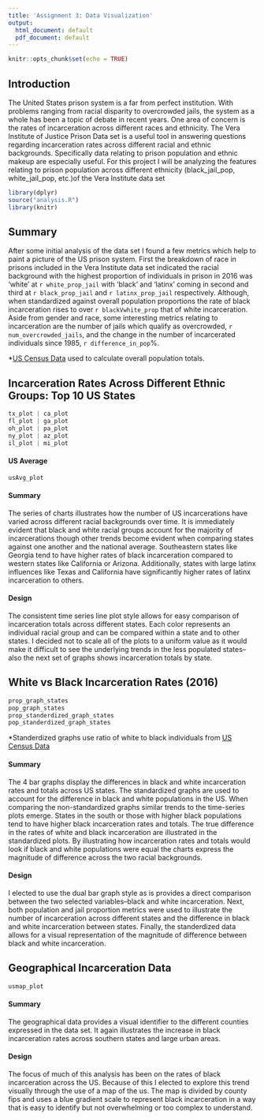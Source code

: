 ```yaml
---
title: 'Assignment 3: Data Visualization'
output:
  html_document: default
  pdf_document: default
---
```


```r
knitr::opts_chunk$set(echo = TRUE)
```

## Introduction

The United States prison system is a far from perfect institution. With problems ranging from racial disparity to overcrowded jails, the system as a whole has been a topic of debate in recent years. One area of concern is the rates of incarceration across different races and ethnicity. The Vera Institute of Justice Prison Data set is a useful tool in answering questions regarding incarceration rates across different racial and ethnic backgrounds. Specifically data relating to prison population and ethnic makeup are especially useful. For this project I will be analyzing the features relating to prison population across different ethnicity (black_jail_pop, white_jail_pop, etc.)of the Vera Institute data set

```r
library(dplyr)
source("analysis.R")
library(knitr)
```

## Summary

After some initial analysis of the data set I found a few metrics which help to paint a picture of the US prison system. First the breakdown of race in prisons included in the Vera Institute data set indicated the racial background with the highest proportion of individuals in prison in 2016 was 'white' at `r white_prop_jail` with 'black' and 'latinx' coming in second and third at `r black_prop_jail` and `r latinx_prop_jail` respectively. Although, when standardized against overall population proportions the rate of black incarceration rises to over `r blackVwhite_prop` that of white incarceration. Aside from gender and race, some interesting metrics relating to incarceration are the number of jails which qualify as overcrowded, `r num_overcrowded_jails`, and the change in the number of incarcerated individuals since 1985, `r difference_in_pop`%.  


*[US Census Data](https://www.census.gov/quickfacts/fact/table/US/PST045219) used to calculate overall population totals. 

## Incarceration Rates Across Different Ethnic Groups: Top 10 US States
```r
tx_plot | ca_plot
fl_plot | ga_plot
oh_plot | pa_plot
ny_plot | az_plot
il_plot | mi_plot
```
#### US Average
```r
usAvg_plot
```

#### Summary
The series of charts illustrates how the number of US incarcerations have varied across different racial backgrounds over time. It is immediately evident that black and white racial groups account for the majority of incarcerations though other trends become evident when comparing states against one another and the national average. Southeastern states like Georgia tend to have higher rates of black incarceration compared to western states like California or Arizona. Additionally,  states with large latinx influences like Texas and California have significantly higher rates of latinx incarceration to others. 

#### Design
The consistent time series line plot style allows for easy comparison of incarceration totals across different states. Each color represents an individual racial group and can be compared within a state and to other states. I decided not to scale all of the plots to a uniform value as it would make it difficult to see the underlying trends in the less populated states--also the next set of graphs shows incarceration totals by state. 

## White vs Black Incarceration Rates (2016)
```r
prop_graph_states
pop_graph_states
prop_standerdized_graph_states
pop_standerdized_graph_states
```


*Standerdized graphs use ratio of white to black individuals from [US Census Data](https://www.census.gov/quickfacts/fact/table/US/PST045219)

#### Summary
The 4 bar graphs display the differences in black and white incarceration rates and totals across US states. The standardized graphs are used to account for the difference in black and white populations in the US. When comparing the non-standardized graphs similar trends to the time-series plots emerge. States in the south or those with higher black populations tend to have higher black incarceration rates and totals. The true difference in the rates of white and black incarceration are illustrated in the standardized plots. By illustrating how incarceration rates and totals would look if black and white populations were equal the charts express the magnitude of difference across the two racial backgrounds.

#### Design
I elected to use the dual bar graph style as is provides a direct comparison between the two selected variables--black and white incarceration. Next, both population and jail proportion metrics were used to illustrate the number of incarceration across different states and the difference in black and white incarceration between states. Finally, the standerdized data allows for a visual representation of the magnitude of difference between black and white incarceration. 

## Geographical Incarceration Data
```r
usmap_plot
```

#### Summary
The geographical data provides a visual identifier to the different counties expressed in the data set. It again illustrates the increase in black incarceration rates across southern states and large urban areas. 

#### Design
The focus of much of this analysis has been on the rates of black incarceration across the US. Because of this I elected to explore this trend visually through the use of a map of the us. The map is divided by county fips and uses a blue gradient scale to represent black incarceration in a way that is easy to identify but not overwhelming or too complex to understand. 
